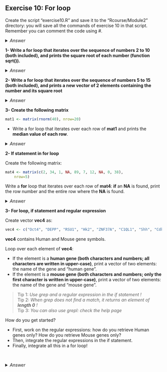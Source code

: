 ## Exercise 10: For loop

Create the script "exercise10.R" and save it to the "Rcourse/Module2" directory: you will save all the commands of exercise 10 in that script.
<br>Remember you can comment the code using #.


<details>
<summary>
*Answer*
</summary>

```r
getwd()
setwd("~/Rcourse/Module2")
```

</details>


**1- Write a for loop that iterates over the sequence of numbers 2 to 10 (both included), and prints the square root of each number (function sqrt()).**

<details>
<summary>
*Answer*
</summary>

```r
for(i in 2:10){
	print(sqrt(i))
}
```

</details>


**2- Write a for loop that iterates over the sequence of numbers 5 to 15 (both included), and prints a new vector of 2 elements containing the number and its square root**

<details>
<summary>
*Answer*
</summary>

```r
for(i in 5:15){
	veci <- c(i, sqrt(i))
        print(veci)
}
```

</details>

**3- Create the following matrix**

```r
mat1 <- matrix(rnorm(40), nrow=20)
```

* Write a for loop that iterates over each row of **mat1** and prints the **median value of each row**.

<details>
<summary>
*Answer*
</summary>

```r
for(j in 1:nrow(mat1)){
	# extract the row
	rowj <- mat1[j,]
	# compute the median
	medrowj <- median(rowj)
	# print median value in row
	print(medrowj)
}  

# with less lines of code:
for(j in 1:nrow(mat1)){
	# print median value in row
	print(median(mat1[j,]))
}   
```     

</details>

**2- If statement in for loop**

Create the following matrix:

```r
mat4 <- matrix(c(2, 34, 1, NA, 89, 7, 12, NA, 0, 38),
	nrow=5)
```

Write a **for** loop that iterates over each row of **mat4**: **if** an **NA** is found, print the row number and the entire row where the **NA** is found.

<details>
<summary>
*Answer*
</summary>

```r
for(k in 1:nrow(mat4)){
	# extract row
	rowk <- mat4[k,]
	if(any(is.na(rowk))){
		print(k)
		print(rowk)
	}
}
```

</details>

**3- For loop, if statement and regular expression**

Create vector **vec4** as:

```r
vec4 <- c("Oct4", "DEPP", "RSU1", "Hk2", "ZNF37A", "C1QL1", "Shh", "Cdkn2a")
```

**vec4** contains Human and Mouse gene symbols.
<br>

Loop over each element of **vec4**:

* If the element is a **human gene (both characters and numbers; all characters are written in upper-case)**, print a vector of two elements: the name of the gene and "human gene".<br>
* If the element is a **mouse gene (both characters and numbers; only the first character is written in upper-case)**, print a vector of two elements: the name of the gene and "mouse gene".<br>

> Tip 1: *Use grep and a regular expression in the if statement !*<br>
> Tip 2: *When grep does not find a match, it returns an element of **length 0** !*<br>
> Tip 3: *You can also use grepl: check the help page*

How do you get started?

* First, work on the regular expressions: how do you retrieve Human genes only? How do you retrieve Mouse genes only?
* Then, integrate the regular expressions in the if statement.
* Finally, integrate all this in a for loop!

<br>

<details>
<summary>
*Answer*
</summary>

```r
for(gene in vec4){
	if(length(grep(pattern="^[A-Z0-9]+$", x=gene)) != 0){
		print(c(gene, "human gene"))
	}else if(length(grep(pattern="^[A-Z]{1}[a-z0-9]+$", x=gene)) != 0){
		print(c(gene, "mouse gene"))
	}
}

# With grepl
	# grepl returns a logical vector (match or not for each element of x), not the matching elements themselves.
for(gene in vec4){
        if(grepl(pattern="^[A-Z0-9]+$", x=gene)){
                print(c(gene, "human gene"))
        }else if(grepl(pattern="^[A-Z]{1}[a-z0-9]+$", x=gene)){
                print(c(gene, "mouse gene"))
        }
}

# easier way! whenever a lower case character is present: it is from mouse
for(gene in vec4){
        if(length(grep(pattern="[[:lower:]]", x=gene)) != 0){
                print(c(gene, "mouse gene"))
        }else{
                print(c(gene, "human gene"))
        }
}

```

</details>
